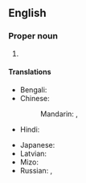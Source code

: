==English==
{{wikipedia}}

===Proper noun===
{{en-proper noun}}

# {{place|en|city/state capital|s/Mizoram|c/India}}

====Translations====
{{trans-top|capital of Mizoram, India}}
* Bengali: {{t|bn|আইজল}}
* Chinese:
*: Mandarin: {{t+|cmn|艾藻爾|sc=Hani}}, {{t+|cmn|艾藻尔|tr=Àizǎo'ěr|sc=Hani}}
* Hindi: {{t+|hi|आइज़ोल}}
{{trans-mid}}
* Japanese: {{t|ja|アイザウル|tr=Aizauru}}
* Latvian: {{t|lv|Āīzola|f}}
* Mizo: {{t-needed|lus}}
* Russian: {{t|ru|Аиджа́л|m}}, {{t|ru|Айза́ул|m}}
{{trans-bottom}}